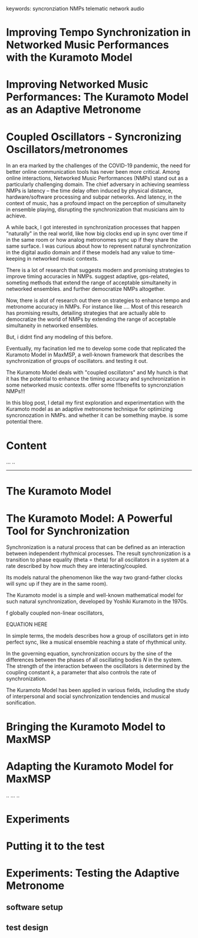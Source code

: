 keywords: syncronziation NMPs telematic network audio

# Improving Tempo Synchronization in Networked Music Performances with the Kuramoto Model

# Improving Networked Music Performances: The Kuramoto Model as an Adaptive Metronome

# Coupled Oscillators - Syncronizing Oscillators/metronomes

In an era marked by the challenges of the COVID-19 pandemic, the need for better online communication tools has never been more critical. Among online interactions, Networked Music Performances (NMPs) stand out as a particularly challenging domain. The chief adversary in achieving seamless NMPs is latency – the time delay often induced by physical distance, hardware/software processing and subpar networks. And latency, in the context of music, has a profound impact on the perception of simultaneity in ensemble playing, disrupting the synchronization that musicians aim to achieve.

A while back, I got interested in synchronization processes that happen "naturally" in the real world, like how big clocks end up in sync over time if in the same room or how analog metronomes sync up if they share the same surface. I was curious about how to represent natural synchronization in the digital audio domain and if these models had any value to time-keeping in networked music contexts.

There is a lot of research that suggests modern and promising strategies to improve timing accuracies in NMPs.
suggest adaptive, gps-related, someting methods
that extend the range of acceptable simultaneity in networked ensembles.
and further democratize NMPs altogether.

Now, there is alot of research out there on strategies to enhance tempo and metronome accuracy in NMPs. For instance like ....
Most of this research has promising results, detailing strategies that are actually able to democratize the world of NMPs by extending the range of acceptable simultaneity in networked ensembles.

But, i didnt find any modeling of this before.

Eventually, my facination led me to develop some code that replicated the Kuramoto Model in MaxMSP, a well-known framework that describes the synchronization of groups of oscillators.
and testing it out.

The Kuramoto Model deals with "coupled oscillators" and My hunch is that it has the potential to enhance the timing accuracy and synchronization in some networked music contexts.
offer some !!!benefits to syncronziation NMPs!!!

In this blog post, I detail my first exploration and experimentation with the Kuramoto model as an adaptive metronome technique for optimizing syncronozation in NMPs.
and whether it can be something maybe. is some potential there.

# Content

...
..

---

# The Kuramoto Model

# The Kuramoto Model: A Powerful Tool for Synchronization

Synchronization is a natural process that can be defined as an interaction between independent rhythmical processes. The result synchronization is a transition to phase equality (theta = theta) for all oscillators in a system at a rate described by how much they are interacting/coupled.

Its models natural
the phenomenon like the way two grand-father clocks will sync up if they are in the same room).

The Kuramoto model is a simple and well-known mathematical model for such natural synchronization, developed by Yoshiki Kuramoto in the 1970s.

f globally coupled non-linear oscillators,

EQUATION HERE

In simple terms, the models describes how a group of oscillators get in into perfect sync, like a musical ensemble reaching a state of rhythmical unity.

In the governing equation, synchronization occurs by the sine of the differences between the phases of all oscillating bodies _N_ in the system. The strength of the interaction between the oscillators is determined by the coupling constant _k_, a parameter that also controls the rate of synchronization.

The Kuramoto Model has been applied in various fields, including the study of interpersonal and social synchronization tendencies and musical sonification.

# Bringing the Kuramoto Model to MaxMSP

# Adapting the Kuramoto Model for MaxMSP

..
...
..

# Experiments

# Putting it to the test

# Experiments: Testing the Adaptive Metronome

## software setup

## test design
